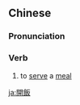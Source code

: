 {{also|开饭}}
==Chinese==
{{zh-forms|s=开饭}}

===Pronunciation===
{{zh-pron
|m=kāifàn
|c=hoi1 faan6
|cat=v
}}

===Verb===
{{zh-verb}}

# {{lb|zh|Intermediate Mandarin}} to [[serve]] a [[meal]]
#: {{zh-x|開飯 了！|The meal is served!}}

[[ja:開飯]]